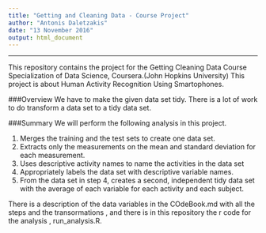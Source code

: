 ---
title: "Getting and Cleaning Data - Course Project"
author: "Antonis Daletzakis"
date: "13 November 2016"
output: html_document
---

-----------------------------
This repository contains the project for the Getting Cleaning Data Course Specialization of Data Science, Coursera.(John Hopkins University) This project is about Human Activity Recognition Using Smartophones.

###Overview
We have to make the given data set tidy. There is a lot of work to do transform a data set to a tidy data set.

###Summary
We will perform the following analysis in this project.

1. Merges the training and the test sets to create one data set.
2. Extracts only the measurements on the mean and standard deviation for each measurement.
3. Uses descriptive activity names to name the activities in the data set
4. Appropriately labels the data set with descriptive variable names.
5. From the data set in step 4, creates a second, independent tidy data set with the average of each variable for each activity and each subject.

There is a description of the data variables in the COdeBook.md with all the steps and the transormations , and there is in this repository the r code for the analysis , run_analysis.R.
